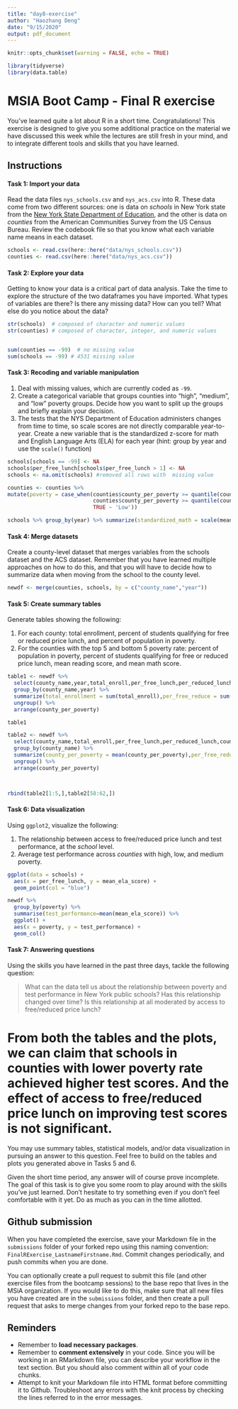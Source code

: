 ```yaml
---
title: "day8-exercise"
author: "Haozhang Deng"
date: "9/15/2020"
output: pdf_document
---
```


```r
knitr::opts_chunk$set(warning = FALSE, echo = TRUE)
```

```r
library(tidyverse) 
library(data.table)
```

# MSIA Boot Camp - Final R exercise

You've learned quite a lot about R in a short time. Congratulations! This exercise is designed to give you some additional practice on the material we have discussed this week while the lectures are still fresh in your mind, and to integrate different tools and skills that you have learned.

## Instructions

#### Task 1: Import your data 

Read the data files `nys_schools.csv` and `nys_acs.csv` into R. These data come from two different sources: one is data on *schools* in New York state from the [New York State Department of Education](http://data.nysed.gov/downloads.php), and the other is data on *counties* from the American Communities Survey from the US Census Bureau. Review the codebook file so that you know what each variable name means in each dataset. 

```r
schools <- read.csv(here::here("data/nys_schools.csv"))
counties <- read.csv(here::here("data/nys_acs.csv"))

```



#### Task 2: Explore your data

Getting to know your data is a critical part of data analysis. Take the time to explore the structure of the two dataframes you have imported. What types of variables are there? Is there any missing data? How can you tell? What else do you notice about the data?

```r
str(schools)  # composed of character and numeric values 
str(counties) # composed of character, integer, and numeric values 


sum(counties == -99)  # no missing value
sum(schools == -99) # 4531 missing value

```


#### Task 3: Recoding and variable manipulation

1. Deal with missing values, which are currently coded as `-99`.
2. Create a categorical variable that groups counties into "high", "medium", and "low" poverty groups. Decide how you want to split up the groups and briefly explain your decision. 
3. The tests that the NYS Department of Education administers changes from time to time, so scale scores are not directly comparable year-to-year. Create a new variable that is the standardized z-score for math and English Language Arts (ELA) for each year (hint: group by year and use the `scale()` function)

```r
schools[schools == -99] <- NA
schools$per_free_lunch[schools$per_free_lunch > 1] <- NA
schools <- na.omit(schools) #removed all rows with  missing value

counties <- counties %>%
mutate(poverty = case_when(counties$county_per_poverty >= quantile(counties$county_per_poverty, 0.66) ~ 'high',
                           counties$county_per_poverty >= quantile(counties$county_per_poverty, 0.33) ~ 'medium',
                           TRUE ~ 'Low'))

schools %>% group_by(year) %>% summarize(standardized_math = scale(mean_math_score))

```


#### Task 4: Merge datasets

Create a county-level dataset that merges variables from the schools dataset and the ACS dataset. Remember that you have learned multiple approaches on how to do this, and that you will have to decide how to summarize data when moving from the school to the county level.

```r
newdf <- merge(counties, schools, by = c("county_name","year"))

```


#### Task 5: Create summary tables

Generate tables showing the following:

1. For each county: total enrollment, percent of students qualifying for free or reduced price lunch, and percent of population in poverty.
2. For the counties with the top 5 and bottom 5 poverty rate: percent of population in poverty, percent of students qualifying for free or reduced price lunch, mean reading score, and mean math score.

```r
table1 <- newdf %>%
  select(county_name,year,total_enroll,per_free_lunch,per_reduced_lunch,county_per_poverty) %>% 
  group_by(county_name,year) %>%
  summarize(total_enrollment = sum(total_enroll),per_free_reduce = sum(total_enrollment*(per_free_lunch + per_reduced_lunch))/(total_enrollment*100),county_per_poverty = mean(county_per_poverty)) %>%
  ungroup() %>% 
  arrange(county_per_poverty)

table1

table2 <- newdf %>%
  select(county_name,total_enroll,per_free_lunch,per_reduced_lunch,county_per_poverty,mean_ela_score,mean_math_score) %>% 
  group_by(county_name) %>%
  summarize(county_per_poverty = mean(county_per_poverty),per_free_reduce = sum(sum(total_enroll)*(per_free_lunch + per_reduced_lunch))/(sum(total_enroll)*100),mean_reading = mean(mean_ela_score),mean_math = mean(mean_math_score)) %>%
  ungroup() %>% 
  arrange(county_per_poverty)



rbind(table2[1:5,],table2[58:62,])
```


#### Task 6: Data visualization

Using `ggplot2`, visualize the following:

1. The relationship between access to free/reduced price lunch and test performance, at the *school* level.
2. Average test performance across *counties* with high, low, and medium poverty.

```r
ggplot(data = schools) + 
  aes(x = per_free_lunch, y = mean_ela_score) +
  geom_point(col = "blue")

newdf %>% 
  group_by(poverty) %>%
  summarise(test_performance=mean(mean_ela_score)) %>%
  ggplot() +
  aes(x = poverty, y = test_performance) +
  geom_col() 


```


#### Task 7: Answering questions

Using the skills you have learned in the past three days, tackle the following question: 

> What can the data tell us about the relationship between poverty and test performance in New York public schools? Has this relationship changed over time? Is this relationship at all moderated by access to free/reduced price lunch?


# From both the tables and the plots, we can claim that schools in counties with lower poverty rate achieved higher test scores. And the effect of access to free/reduced price lunch on improving test scores is not significant.



You may use summary tables, statistical models, and/or data visualization in pursuing an answer to this question. Feel free to build on the tables and plots you generated above in Tasks 5 and 6.

Given the short time period, any answer will of course prove incomplete. The goal of this task is to give you some room to play around with the skills you've just learned. Don't hesitate to try something even if you don't feel comfortable with it yet. Do as much as you can in the time allotted.

## Github submission

When you have completed the exercise, save your Markdown file in the `submissions` folder of your forked repo using this naming convention: `FinalRExercise_LastnameFirstname.Rmd`. Commit changes periodically, and push commits when you are done.

You can optionally create a pull request to submit this file (and other exercise files from the bootcamp sessions) to the base repo that lives in the MSiA organization. If you would like to do this, make sure that all new files you have created are in the `submissions` folder, and then create a pull request that asks to merge changes from your forked repo to the base repo. 

## Reminders

- Remember to **load necessary packages**.
- Remember to **comment extensively** in your code. Since you will be working in an RMarkdown file, you can describe your workflow in the text section. But you should also comment within all of your code chunks.
- Attempt to knit your Markdown file into HTML format before committing it to Github. Troubleshoot any errors with the knit process by checking the lines referred to in the error messages.
